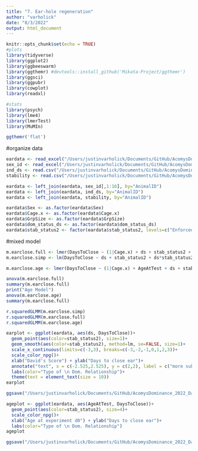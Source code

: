 ```yaml
---
title: "7. Ear-hole regeneration"
author: "varholick"
date: "8/3/2022"
output: html_document
---
```


```r
knitr::opts_chunk$set(echo = TRUE)
#plots
library(tidyverse)
library(ggplot2)
library(ggbeeswarm)
library(ggthemr) #devtools::install_github('Mikata-Project/ggthemr')
library(ggsci)
library(ggpubr)
library(cowplot)
library(readxl)

#stats
library(psych)
library(lme4)
library(lmerTest)
library(MuMIn)

ggthemr('flat')
```
#organize data
```r
eardata <- read_excel("/Users/justinvarholick/Documents/GitHub/AcomysDominance_2022_Data_Results/Data/EarDaysToClose.xlsx")
sex_id <- read_excel("/Users/justinvarholick/Documents/GitHub/AcomysDominance_2022_Data_Results/Data/AcomysDomRegen_Inventory.xlsx", sheet = "Sheet1")
ind_ds <- read.csv("/Users/justinvarholick/Documents/GitHub/AcomysDominance_2022_Data_Results/Data/dscorebyanimal_edited.csv")
stability <- read.csv("/Users/justinvarholick/Documents/GitHub/AcomysDominance_2022_Data_Results/Data/stabilitybycage.csv")

eardata <- left_join(eardata, sex_id[,1:16], by="AnimalID")
eardata <- left_join(eardata, ind_ds, by="AnimalID")
eardata <- left_join(eardata, stability, by="AnimalID")

eardata$Sex <- as.factor(eardata$Sex)
eardata$Cage.x <- as.factor(eardata$Cage.x)
eardata$GrpSize <- as.factor(eardata$GrpSize)
eardata$dom_status_ds <- as.factor(eardata$dom_status_ds)
eardata$stab_status2 <- factor(eardata$stab_status2, levels=c("Enforced stable", "Unstable", "Unenforced stable", "Unmeasurable"))
```

#mixed model
```r
m.earclose.full <- lmer(DaysToClose ~ (1|Cage.x) + ds + stab_status2 + ds*stab_status2, data=eardata)
m.earclose.simp <- lm(DaysToClose ~ ds + stab_status2 + ds*stab_status2, data=eardata)

m.earclose.age <- lmer(DaysToClose ~ (1|Cage.x) + AgeAtTest + ds + stab_status2 + ds*stab_status2, data=eardata)

anova(m.earclose.full)
summary(m.earclose.full)
print("Age Model")
anova(m.earclose.age)
summary(m.earclose.full)

r.squaredGLMM(m.earclose.simp)
r.squaredGLMM(m.earclose.full)
r.squaredGLMM(m.earclose.age)
```

```r
earplot <- ggplot(eardata, aes(ds, DaysToClose))+
  geom_point(aes(color=stab_status2), size=1)+
  geom_smooth(aes(color=stab_status2), method=lm, se=FALSE, size=1)+
  scale_x_continuous(limits=c(-3,3), breaks=c(-3,-2,-1,0,1,2,3))+
  scale_color_npg()+
  xlab("David's Score") + ylab("Days to close ear")+
  annotate("text", x = c(-2.525,2.525), y = c(2,2), label = c("more subordinate","more dominant"))+
  labs(color="Type of \n Dom. Relationship")+
  theme(text = element_text(size = 10)) 
earplot
```
```r
ggsave("/Users/justinvarholick/Documents/GitHub/AcomysDominance_2022_Data_Results/R generated figures/fig5_ear.tiff", earplot, units="in", width = 6, height = 3, device='tiff', dpi=300)

```

```r
ageplot <- ggplot(eardata, aes(AgeAtTest, DaysToClose))+
  geom_point(aes(color=stab_status2), size=4)+
  scale_color_npg()+
  xlab("Age at experiment d0") + ylab("Days to close ear")+
  labs(color="Type of \n Dom. Relationship")
ageplot
```
```r
ggsave("/Users/justinvarholick/Documents/GitHub/AcomysDominance_2022_Data_Results/R generated figures/SIFig_age_ear.tiff", ageplot, units="in", width = 6, height = 3, device='tiff', dpi=300)
```








